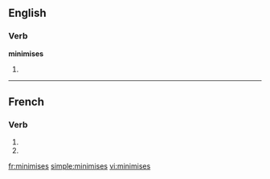 {{also|minimisés}}
==English==

===Verb===
'''minimises'''

# {{third-person singular of|minimise}}

----

==French==

===Verb===
{{fr-verb-form}}

# {{form of|[[second-person|Second-person]] [[singular]] [[present indicative]]|minimiser|lang=French}}
# {{form of|Second-person singular [[present subjunctive]]|minimiser |lang=French}}

[[fr:minimises]]
[[simple:minimises]]
[[vi:minimises]]